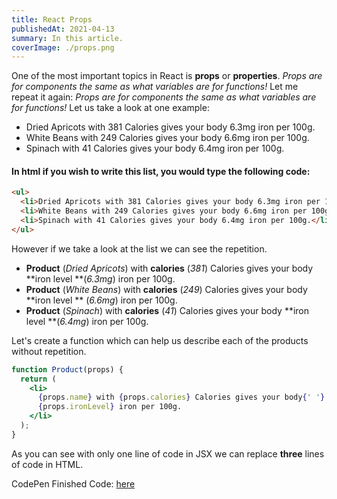 ```yaml
---
title: React Props
publishedAt: 2021-04-13
summary: In this article.
coverImage: ./props.png
---
```


One of the most important topics in React is **props** or **properties**.
_Props are for components the same as what variables are for functions!_
Let me repeat it again: _Props are for components the same as what variables are for functions!_
Let us take a look at one example:

- Dried Apricots with 381 Calories gives your body 6.3mg iron per 100g.
- White Beans with 249 Calories gives your body 6.6mg iron per 100g.
- Spinach with 41 Calories gives your body 6.4mg iron per 100g.

#### In html if you wish to write this list, you would type the following code:

```html
<ul>
  <li>Dried Apricots with 381 Calories gives your body 6.3mg iron per 100g.</li>
  <li>White Beans with 249 Calories gives your body 6.6mg iron per 100g.</li>
  <li>Spinach with 41 Calories gives your body 6.4mg iron per 100g.</li>
</ul>
```

However if we take a look at the list we can see the repetition.

- **Product** (_Dried Apricots_) with **calories** (_381_) Calories gives your body **iron level **(_6.3mg_) iron per 100g.
- **Product** (_White Beans_) with **calories** (_249_) Calories gives your body **iron level ** (_6.6mg_) iron per 100g.
- **Product** (_Spinach_) with **calories** (_41_) Calories gives your body **iron level **(_6.4mg_) iron per 100g.

Let's create a function which can help us describe each of the products without repetition.

```jsx {7}
function Product(props) {
  return (
    <li>
      {props.name} with {props.calories} Calories gives your body{' '}
      {props.ironLevel} iron per 100g.
    </li>
  );
}
```

As you can see with only one line of code in JSX we can replace **three** lines of code in HTML.

CodePen Finished Code: [here](https://codepen.io/marinanicolai/pen/GRrxPKV?editors=1010)
